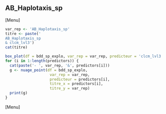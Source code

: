 ##  AB_Haplotaxis_sp
[Menu]
```r
var_rep <- 'AB_Haplotaxis_sp'
titre <- paste('
AB_Haplotaxis_sp
& clcm_lvl3')
cat(titre)

box_plot(df = bdd_sp_explo, var_rep = var_rep, predicteur = 'clcm_lvl3', titre_x = 'clcm_lvl3', titre_y = var_rep)
for (i in 1:length(predictors)) {
  cat(paste('- ', var_rep, '&', predictors[i]))
  g <- nuage_point(df = bdd_sp_explo,
                    var_rep = var_rep,
                    predicteur = predictors[i],
                    titre_x = predictors[i],
                    titre_y = var_rep)
  print(g)
}
```
[Menu] 



